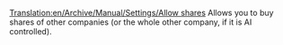 [[Translation:en/Archive/Manual/Settings/Allow shares]]
Allows you to buy shares of other companies (or the whole other company, if it is AI controlled).
{{en/Stub}}